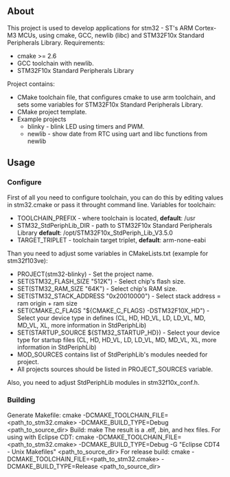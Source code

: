 == About ==
This project is used to develop applications for stm32 - ST's ARM Cortex-M3 MCUs, using cmake, GCC, newlib (libc) and STM32F10x Standard Peripherals Library.
Requirements:
* cmake >= 2.6
* GCC toolchain with newlib.
* STM32F10x Standard Peripherals Library
Project contains:
* CMake toolchain file, that configures cmake to use arm toolchain, and sets some variables for STM32F10x Standard Peripherals Library.
* CMake project template.
* Example projects
** blinky - blink LED using timers and PWM.
** newlib - show date from RTC using uart and libc functions from newlib
== Usage ==
=== Configure ===
First of all you need to configure toolchain, you can do this by editing values in stm32.cmake or pass it throught command line.
Variables for toolchain:
* TOOLCHAIN_PREFIX - where toolchain is located, '''default''': /usr
* STM32_StdPeriphLib_DIR - path to STM32F10x Standard Peripherals Library '''default''': /opt/STM32F10x_StdPeriph_Lib_V3.5.0
* TARGET_TRIPLET - toolchain target triplet, '''default''': arm-none-eabi
Than you need to adjust some variables in CMakeLists.txt (example for stm32f103ve):
* PROJECT(stm32-blinky) - Set the project name.
* SET(STM32_FLASH_SIZE "512K") - Select chip's flash size.
* SET(STM32_RAM_SIZE "64K") - Select chip's RAM size.
* SET(STM32_STACK_ADDRESS "0x20010000") - Select stack address = ram origin + ram size
* SET(CMAKE_C_FLAGS "${CMAKE_C_FLAGS} -DSTM32F10X_HD") - Select your device type in defines (CL, HD, HD_VL, LD, LD_VL, MD, MD_VL, XL, more information in StdPeriphLib)
* SET(STARTUP_SOURCE ${STM32_STARTUP_HD}) - Select your device type for startup files (CL, HD, HD_VL, LD, LD_VL, MD, MD_VL, XL, more information in StdPeriphLib)
* MOD_SOURCES contains list of StdPeriphLib's modules needed for project.
* All projects sources should be listed in PROJECT_SOURCES variable.
Also, you need to adjust StdPeriphLib modules in stm32f10x_conf.h.
=== Building ===
Generate Makefile:
<nowiki>cmake -DCMAKE_TOOLCHAIN_FILE=<path_to_stm32.cmake> -DCMAKE_BUILD_TYPE=Debug <path_to_source_dir></nowiki>
Build:
<nowiki>make</nowiki>
The result is a .elf, .bin, and hex files.
For using with Eclipse CDT:
<nowiki>cmake -DCMAKE_TOOLCHAIN_FILE=<path_to_stm32.cmake> -DCMAKE_BUILD_TYPE=Debug -G "Eclipse CDT4 - Unix Makefiles" <path_to_source_dir></nowiki>
For release build:
<nowiki>cmake -DCMAKE_TOOLCHAIN_FILE=<path_to_stm32.cmake> -DCMAKE_BUILD_TYPE=Release <path_to_source_dir></nowiki>